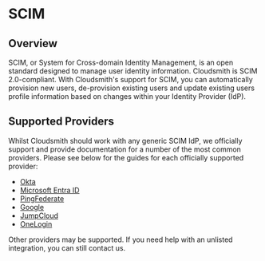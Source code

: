 # SCIM

## Overview

SCIM, or System for Cross-domain Identity Management, is an open standard designed to manage user identity information. Cloudsmith is SCIM 2.0-compliant. With Cloudsmith's support for SCIM, you can automatically provision new users, de-provision existing users and update existing users profile information based on changes within your Identity Provider (IdP).

## Supported Providers

Whilst Cloudsmith should work with any generic SCIM IdP, we officially support and provide documentation for a number of the most common providers. Please see below for the guides for each officially supported provider:

- [Okta](/authentication/scim-with-okta)
- [Microsoft Entra ID](/authentication/scim-with-microsoft-entra-id)
- [PingFederate](/authentication/scim-with-pingfederate)
- [Google](/authentication/scim-with-google) 
- [JumpCloud](/authentication/single-sign-on-with-jumpcloud) 
- [OneLogin](/authentication/single-sign-on-with-onelogin)

Other providers may be supported. If you need help with an unlisted integration, you can still contact us.

